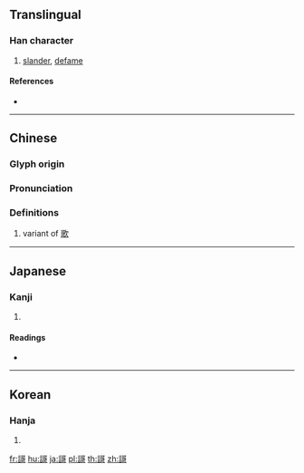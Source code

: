 {{character info/new}}
==Translingual==

===Han character===
{{Han char|rn=149|rad=言|as=10|sn=17|four=|canj=YRMRR}}

# [[slander]], [[defame]]

====References====
* {{Han ref|kx=1174.280|dkj=35797|dj=1639.130|hdz=64005.040|uh=8B0C|ud=35596}}

----

==Chinese==
{{zh-forms}}

===Glyph origin===
{{Han etym}}

===Pronunciation===
{{zh-pron
|m=gē
|c=
|h=pfs=
|md=
|mn=
|w=
|mc=y
|oc=y
|cat=n
}}

===Definitions===
{{zh-hanzi}}

# variant of [[歌]]

----

==Japanese==

===Kanji===
{{ja-kanji|grade=|rs=言10}}

# {{defn|lang=ja|sort=言10}}

====Readings====
* {{ja-readings|on=[[か]] (ka)|kun=[[うたう]] (utau), [[うた]] (uta)|nanori=}}

----

==Korean==

===Hanja===
{{ko-hanja|hangeul=가|eumhun=|rv=ga|mr=ka|y=ka}}

# {{defn|lang=ko|sort=言10}}

[[fr:謌]]
[[hu:謌]]
[[ja:謌]]
[[pl:謌]]
[[th:謌]]
[[zh:謌]]